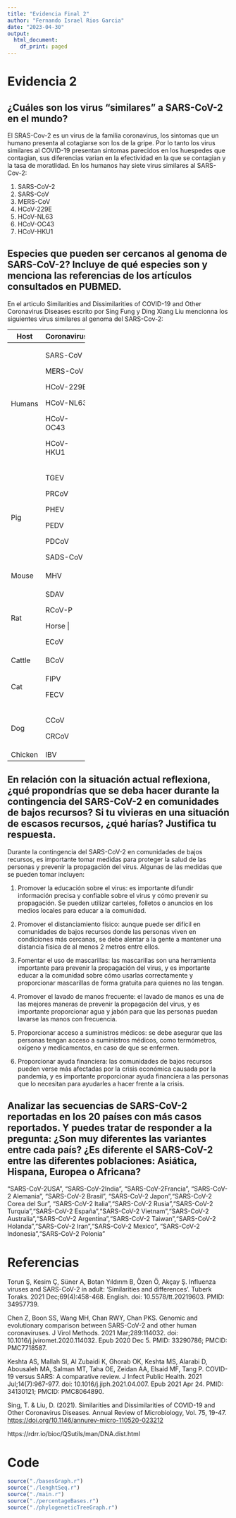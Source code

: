 ```yaml
---
title: "Evidencia Final 2"
author: "Fernando Israel Rios Garcia"
date: "2023-04-30"
output:
  html_document:
    df_print: paged
---
```


# Evidencia 2

## ¿Cuáles son los virus "similares" a SARS-CoV-2 en el mundo?

El SRAS-Cov-2 es un virus de la familia coronavirus, los sintomas que un humano presenta al cotagiarse son los de la gripe. Por lo tanto los virus similares al COVID-19 presentan sintomas parecidos en los huespedes que contagian, sus diferencias varian en la efectividad en la que se contagian y la tasa de moratlidad. En los humanos hay siete virus similares al SARS-Cov-2:

1.  SARS-CoV-2
2.  SARS-CoV
3.  MERS-CoV
4.  HCoV-229E
5.  HCoV-NL63
6.  HCoV-OC43
7.  HCoV-HKU1

## Especies que pueden ser cercanos al genoma de SARS-CoV-2? Incluye de qué especies son y menciona las referencias de los artículos consultados en PUBMED.

En el articulo Similarities and Dissimilarities of COVID-19 and Other Coronavirus Diseases escrito por Sing Fung y Ding Xiang Liu mencionna los siguientes virus similares al genoma del SARS-Cov-2:

+----------+-------------+
| Host     | Coronavirus |
+==========+=============+
| Humans   | SARS-CoV    |
|          |             |
|          | MERS-CoV    |
|          |             |
|          | HCoV-229E   |
|          |             |
|          | HCoV-NL63   |
|          |             |
|          | HCoV-OC43   |
|          |             |
|          | HCoV-HKU1   |
+----------+-------------+
| Pig      | TGEV        |
|          |             |
|          | PRCoV       |
|          |             |
|          | PHEV        |
|          |             |
|          | PEDV        |
|          |             |
|          | PDCoV       |
|          |             |
|          | SADS-CoV    |
+----------+-------------+
| Mouse    | MHV         |
+----------+-------------+
| Rat      | SDAV        |
|          |             |
|          | RCoV-P      |
|          |             |
|          | Horse     |
|          |             |
|          | ECoV        |
+----------+-------------+
| Cattle   | BCoV        |
+----------+-------------+
| Cat      | FIPV        |
|          |             |
|          | FECV        |
+----------+-------------+
| Dog      | CCoV        |
|          |             |
|          | CRCoV       |
+----------+-------------+
| Chicken  | IBV         |
+----------+-------------+

## En relación con la situación actual reflexiona, ¿qué propondrías que se deba hacer durante la contingencia del SARS-CoV-2 en comunidades de bajos recursos? Si tu vivieras en una situación de escasos recursos, ¿qué harías? Justifica tu respuesta.

Durante la contingencia del SARS-CoV-2 en comunidades de bajos recursos, es importante tomar medidas para proteger la salud de las personas y prevenir la propagación del virus. Algunas de las medidas que se pueden tomar incluyen:

1.  Promover la educación sobre el virus: es importante difundir información precisa y confiable sobre el virus y cómo prevenir su propagación. Se pueden utilizar carteles, folletos o anuncios en los medios locales para educar a la comunidad.

2.  Promover el distanciamiento físico: aunque puede ser difícil en comunidades de bajos recursos donde las personas viven en condiciones más cercanas, se debe alentar a la gente a mantener una distancia física de al menos 2 metros entre ellos.

3.  Fomentar el uso de mascarillas: las mascarillas son una herramienta importante para prevenir la propagación del virus, y es importante educar a la comunidad sobre cómo usarlas correctamente y proporcionar mascarillas de forma gratuita para quienes no las tengan.

4.  Promover el lavado de manos frecuente: el lavado de manos es una de las mejores maneras de prevenir la propagación del virus, y es importante proporcionar agua y jabón para que las personas puedan lavarse las manos con frecuencia.

5.  Proporcionar acceso a suministros médicos: se debe asegurar que las personas tengan acceso a suministros médicos, como termómetros, oxígeno y medicamentos, en caso de que se enfermen.

6.  Proporcionar ayuda financiera: las comunidades de bajos recursos pueden verse más afectadas por la crisis económica causada por la pandemia, y es importante proporcionar ayuda financiera a las personas que lo necesitan para ayudarles a hacer frente a la crisis.

## Analizar las secuencias de SARS-CoV-2 reportadas en los 20 países con más casos reportados. Y puedes tratar de responder a la pregunta: ¿Son muy diferentes las variantes entre cada país? ¿Es diferente el SARS-CoV-2 entre las diferentes poblaciones: Asiática, Hispana, Europea o Africana?

"SARS-CoV-2USA", "SARS-CoV-2India", "SARS-CoV-2Francia", "SARS-CoV-2 Alemania", "SARS-CoV-2 Brasil", "SARS-CoV-2 Japon","SARS-CoV-2 Corea del Sur", "SARS-CoV-2 Italia","SARS-CoV-2 Rusia","SARS-CoV-2 Turquia","SARS-CoV-2 España","SARS-CoV-2 Vietnam","SARS-CoV-2 Australia","SARS-CoV-2 Argentina","SARS-CoV-2 Taiwan","SARS-CoV-2 Holanda","SARS-CoV-2 Iran","SARS-CoV-2 Mexico", "SARS-CoV-2 Indonesia","SARS-CoV-2 Polonia"

# Referencias

Torun Ş, Kesim Ç, Süner A, Botan Yıldırım B, Özen Ö, Akçay Ş. Influenza viruses and SARS-CoV-2 in adult: 'Similarities and differences'. Tuberk Toraks. 2021 Dec;69(4):458-468. English. doi: 10.5578/tt.20219603. PMID: 34957739.

Chen Z, Boon SS, Wang MH, Chan RWY, Chan PKS. Genomic and evolutionary comparison between SARS-CoV-2 and other human coronaviruses. J Virol Methods. 2021 Mar;289:114032. doi: 10.1016/j.jviromet.2020.114032. Epub 2020 Dec 5. PMID: 33290786; PMCID: PMC7718587.

Keshta AS, Mallah SI, Al Zubaidi K, Ghorab OK, Keshta MS, Alarabi D, Abousaleh MA, Salman MT, Taha OE, Zeidan AA, Elsaid MF, Tang P. COVID-19 versus SARS: A comparative review. J Infect Public Health. 2021 Jul;14(7):967-977. doi: 10.1016/j.jiph.2021.04.007. Epub 2021 Apr 24. PMID: 34130121; PMCID: PMC8064890.

Sing, T. & Liu, D. (2021). Similarities and Dissimilarities of COVID-19 and Other Coronavirus Diseases. Annual Review of Microbiology, Vol. 75, 19-47. <https://doi.org/10.1146/annurev-micro-110520-023212>

https://rdrr.io/bioc/QSutils/man/DNA.dist.html

# Code
```r
source("./basesGraph.r")
source("./lenghtSeq.r")
source("./main.r")
source("./percentageBases.r")
source("./phylogeneticTreeGraph.r")
```